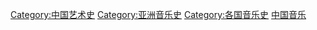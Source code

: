 [[Category:中国艺术史|Category:中国艺术史]]
[[Category:亚洲音乐史|Category:亚洲音乐史]]
[[Category:各国音乐史|Category:各国音乐史]]
[[Category:中国音乐|]]